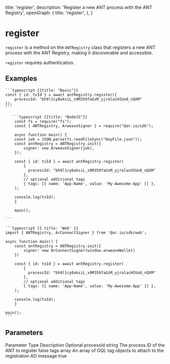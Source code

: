 
  title: 'register',
  description: 'Register a new ANT process with the ANT Registry',
  openGraph: {
    title: 'register',
  },
}

# register

`register` is a method on the `ANTRegistry` class that registers a new ANT process with the ANT Registry, making it discoverable and accessible.

`register` requires authentication.

## Examples

<CodeGroup title="register">

    ```typescript {{title: "Basic"}}
    const { id: txId } = await antRegistry.register({
        processId: "bh9l1cy0aksiL_x9M359faGzM_yjralacHIUo8_nQXM"
    });
    ```

       ```typescript {{title: "NodeJS"}}
        const fs = require("fs");
        const { ANTRegistry, ArweaveSigner } = require("@ar.io/sdk");

        async function main() {
        const jwk = JSON.parse(fs.readFileSync("KeyFile.json"));
        const antRegistry = ANTRegistry.init({
            signer: new ArweaveSigner(jwk),
        });

        const { id: txId } = await antRegistry.register(
            {
              processId: "bh9l1cy0aksiL_x9M359faGzM_yjralacHIUo8_nQXM"
            },
            // optional additional tags
            { tags: [{ name: 'App-Name', value: 'My-Awesome-App' }] },
        );

        console.log(txId);
        }

        main();

    ```

    ```typescript {{ title: 'Web' }}
    import { ANTRegistry, ArConnectSigner } from '@ar.io/sdk/web';

    async function main() {
        const antRegistry = ANTRegistry.init({
            signer: new ArConnectSigner(window.arweaveWallet)
        })

        const { id: txId } = await antRegistry.register(
            {
              processId: "bh9l1cy0aksiL_x9M359faGzM_yjralacHIUo8_nQXM"
            },
            // optional additional tags
            { tags: [{ name: 'App-Name', value: 'My-Awesome-App' }] },
        );

        console.log(txId);
        }

    main();
    ```

</CodeGroup>

## Parameters

<Table>
  <Table.Head>
    <Table.Row>
      <Table.Header>Parameter</Table.Header>
      <Table.Header>Type</Table.Header>
      <Table.Header>Description</Table.Header>
      <Table.Header>Optional</Table.Header>
    </Table.Row>
  </Table.Head>
  <Table.Body>
    <Table.Row>
      <Table.Cell className="font-semibold">processId</Table.Cell>
      <Table.Cell>string</Table.Cell>
      <Table.Cell>The process ID of the ANT to register</Table.Cell>
      <Table.Cell>false</Table.Cell>
    </Table.Row>
    <Table.Row>
      <Table.Cell className="font-semibold">tags</Table.Cell>
      <Table.Cell>array</Table.Cell>
      <Table.Cell>
        An array of GQL tag objects to attach to the registration AO message
      </Table.Cell>
      <Table.Cell>true</Table.Cell>
    </Table.Row>
  </Table.Body>
</Table>
